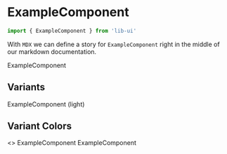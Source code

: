 
<Meta title="Components / ExampleComponent" />

# ExampleComponent

```js
import { ExampleComponent } from 'lib-ui'
```

With `MDX` we can define a story for `ExampleComponent` right in the middle of our
markdown documentation.

<Preview>
  <Story name="Default">
    <ExampleComponent>
      ExampleComponent
    </ExampleComponent>
  </Story>
</Preview>

## Variants

<Preview>
  <Story name="Variants">
    <ExampleComponent variant="light">
      ExampleComponent (light)
    </ExampleComponent>
  </Story>
</Preview>

## Variant Colors

<Preview>
  <Story name="Variant Colors">
    <>
      <ExampleComponent variantColor="brand">
        ExampleComponent
      </ExampleComponent>
      <ExampleComponent variantColor="blue">
        ExampleComponent
      </ExampleComponent>
    </>
  </Story>
</Preview>